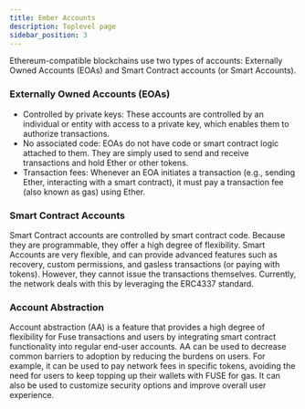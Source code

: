 ```yaml
---
title: Ember Accounts
description: Toplevel page
sidebar_position: 3
---
```


Ethereum-compatible blockchains use two types of accounts: Externally Owned Accounts (EOAs) and Smart Contract accounts (or Smart Accounts).

### Externally Owned Accounts (EOAs)

* Controlled by private keys: These accounts are controlled by an individual or entity with access to a private key, which enables them to authorize transactions.
* No associated code: EOAs do not have code or smart contract logic attached to them. They are simply used to send and receive transactions and hold Ether or other tokens.
* Transaction fees: Whenever an EOA initiates a transaction (e.g., sending Ether, interacting with a smart contract), it must pay a transaction fee (also known as gas) using Ether.

### Smart Contract Accounts

Smart Contract accounts are controlled by smart contract code. Because they are programmable, they offer a high degree of flexibility. Smart Accounts are very flexible, and can provide advanced features such as recovery, custom permissions, and gasless transactions (or paying with tokens). However, they cannot issue the transactions themselves. Currently, the network deals with this by leveraging the ERC4337 standard. 

### Account Abstraction

Account abstraction (AA) is a feature that provides a high degree of flexibility for Fuse transactions and users by integrating smart contract functionality into regular end-user accounts. AA can be used to decrease common barriers to adoption by reducing the burdens on users. For example, it can be used to pay network fees in specific tokens, avoiding the need for users to keep topping up their wallets with FUSE for gas. It can also be used to customize security options and improve overall user experience.
